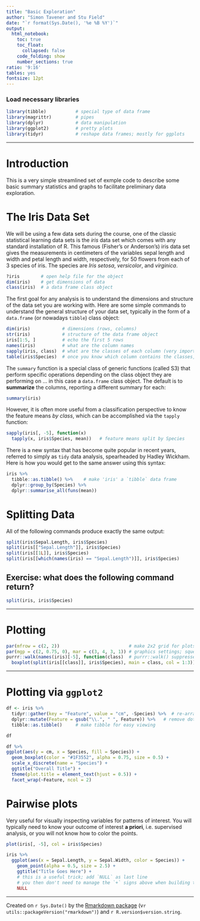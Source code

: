 ```yaml
---
title: "Basic Exploration"
author: "Simon Tavener and Stu Field"
date: "`r format(Sys.Date(), '%e %B %Y')`"
output:
  html_notebook:
    toc: true
    toc_float:
      collapsed: false
    code_folding: show
    number_sections: true
ratio: '9:16'
tables: yes
fontsize: 12pt
---
```



### Load necessary libraries {-}
```r
library(tibble)           # special type of data frame
library(magrittr)         # pipes
library(dplyr)            # data manipulation
library(ggplot2)          # pretty plots
library(tidyr)            # reshape data frames; mostly for ggplots
```


-------------------------


# Introduction

This is a very simple streamlined set of exmple code to describe some basic summary statistics and graphs to facilitate preliminary data exploration.


# The Iris Data Set

We will be using a few data sets during the course, one of the classic statistical learning data sets is the *iris* data set which comes with any standard installation of R. This famous (Fisher's or Anderson's) iris data set gives the measurements in centimeters of the variables sepal length and width and petal length and width, respectively, for 50 flowers from each of 3 species of iris. The species are *Iris setosa*, *versicolor*, and *virginica*.

```r
?iris        # open help file for the object
dim(iris)    # get dimensions of data
class(iris)  # a data frame class object
```

The first goal for any analysis is to understand the dimensions and structure of the data set you are working with. Here are some simple commands to understand the general structure of your data set, typically in the form of a `data.frame` (or nowadays `tibble`) class object:

```r
dim(iris)            # dimensions (rows, columns)
str(iris)            # structure of the data frame object
iris[1:5, ]          # echo the first 5 rows
names(iris)          # what are the column names
sapply(iris, class)  # what are the classes of each column (very important!); feature vs. class data
table(iris$Species)  # once you know which column contains the classes, what are the class counts?
```


The `summary` function is a special class of generic functions (called S3)
that perform specific operations depending on the class object they are
performing on ... in this case a `data.frame` class object.
The default is to **summarize** the columns, reporting a different
summary for each:
```r
summary(iris)
```

However, it is often more useful from a classification perspective to know the feature means *by class*, which can be accomplished via the `tapply` function:
```r
sapply(iris[, -5], function(x)
  tapply(x, iris$Species, mean))   # feature means split by Species
```

There is a new syntax that has become quite popular in recent years, referred
to simply as `tidy` data analysis, spearheaded by Hadley Wickham.
Here is how you would get to the same answer using this syntax:

```r
iris %>%
  tibble::as.tibble() %>%    # make 'iris' a `tibble` data frame
  dplyr::group_by(Species) %>%
  dplyr::summarise_all(funs(mean))
```



# Splitting Data
All of the following commands produce exactly the same output:

```r
split(iris$Sepal.Length, iris$Species)
split(iris[["Sepal.Length"]], iris$Species)
split(iris[[1L]], iris$Species)
split(iris[[which(names(iris) == "Sepal.Length")]], iris$Species)
```


## Exercise: what does the following command return?

```r
split(iris, iris$Species)
```


----------------------




# Plotting

```r
par(mfrow = c(2, 2))                          # make 2x2 grid for plots
par(mgp = c(2, 0.75, 0), mar = c(3, 4, 3, 1)) # graphics settings; squeeze margins
purrr::walk(names(iris)[-5], function(class)  # purrr::walk() suppresses output; side effects only
  boxplot(split(iris[[class]], iris$Species), main = class, col = 1:3))
```



------------------



# Plotting via `ggplot2`
```r
df <- iris %>%
  tidyr::gather(key = "Feature", value = "cm", -Species) %>%  # re-arrange to long format
  dplyr::mutate(Feature = gsub("\\.", " ", Feature)) %>%   # remove dot in name
  tibble::as.tibble()     # make tibble for easy viewing

df

df %>%
ggplot(aes(y = cm, x = Species, fill = Species)) +
  geom_boxplot(color = "#1F3552", alpha = 0.75, size = 0.5) +
  scale_x_discrete(name = "Species") +
  ggtitle("Overall Title") +
  theme(plot.title = element_text(hjust = 0.5)) +
  facet_wrap(~Feature, ncol = 2)
```




# Pairwise plots
Very useful for visually inspecting variables for patterns of interest.
You will typically need to know your outcome of interest **a priori**,
i.e. supervised analysis, or you will not know how to color the points.

```r
plot(iris[, -5], col = iris$Species)
```


```r
iris %>%
  ggplot(aes(x = Sepal.Length, y = Sepal.Width, color = Species)) +
    geom_point(alpha = 0.5, size = 2.5) +
    ggtitle("Title Goes Here") +
    # this is a useful trick; add `NULL` as last line
    # you then don't need to manage the `+` signs above when building the layers
    NULL
```




-----------------------------

Created on `r Sys.Date()` by the [Rmarkdown package](https://github.com/rstudio/rmarkdown) (v`r utils::packageVersion("rmarkdown")`) and `r R.version$version.string`.

